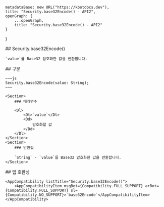 
    metadataBase: new URL("https://kbotdocs.dev"),
    title: "Security.base32Encode() - API2",
    openGraph: {
        ...openGraph,
        title: "Security.base32Encode() - API2"
    }
}

<Section>
    ## Security.base32Encode()

    `value`를 Base32 암호화한 값을 반환합니다.
</Section>
<Section>
    ## 구문

    ~~~js
    Security.base32Encode(value: String);
    ~~~

    <Section>
        ### 매개변수

        <Dl>
            <Dt>`value`</Dt>
            <Dd>
                암호화할 값
            </Dd>
        </Dl>
    </Section>
    <Section>
        ### 반환값

        `String` - `value`를 Base32 암호화한 값을 반환합니다.
    </Section>
</Section>
<Section>
    ## 앱 호환성

    <AppCompatibility listTitle="Security.base32Encode()">
        <AppCompatibilityItem msgBot={Compatibility.FULL_SUPPORT} arBot={Compatibility.FULL_SUPPORT} sl={Compatibility.NO_SUPPORT}>`base32Encode`</AppCompatibilityItem>
    </AppCompatibility>
</Section>